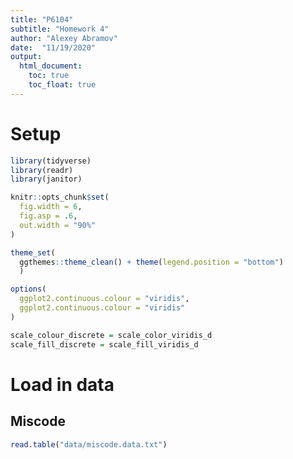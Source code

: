 ```yaml
---
title: "P6104"
subtitle: "Homework 4"
author: "Alexey Abramov"
date:  "11/19/2020"
output:
  html_document:
    toc: true
    toc_float: true
---
```


# Setup
```r
library(tidyverse)
library(readr)
library(janitor)

knitr::opts_chunk$set(
  fig.width = 6,
  fig.asp = .6,
  out.width = "90%"
)

theme_set(
  ggthemes::theme_clean() + theme(legend.position = "bottom")
  )

options(
  ggplot2.continuous.colour = "viridis",
  ggplot2.continuous.colour = "viridis"
)

scale_colour_discrete = scale_color_viridis_d
scale_fill_discrete = scale_fill_viridis_d
```

# Load in data

## Miscode 
```r
read.table("data/miscode.data.txt")
  
```